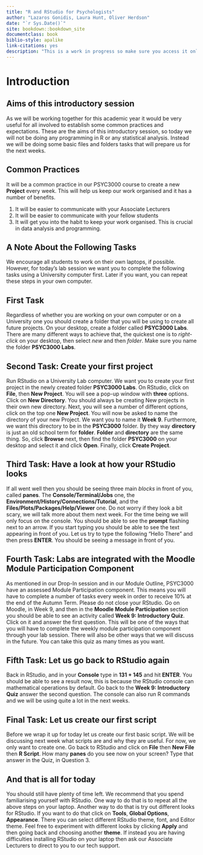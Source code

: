 ```yaml
--- 
title: "R and RStudio for Psychologists"
author: "Lazaros Gonidis, Laura Hunt, Oliver Herdson"
date: "`r Sys.Date()`"
site: bookdown::bookdown_site
documentclass: book
biblio-style: apalike
link-citations: yes
description: "This is a work in progress so make sure you access it online and do not rely on the pdf. "
---
```


# Introduction

## Aims of this introductory session

As we will be working together for this academic year it would be very useful for all involved to establish some common practices and expectations. These are the aims of this introductory session, so today we will not be doing any programming in R or any statistical analysis. Instead we will be doing some basic files and folders tasks that will prepare us for the next weeks.


## Common Practices
It will be a common practice in our PSYC3000 course to create a new **Project** every week. This will help us keep our work organised and it has a number of benefits.  

1. It will be easier to communicate with your Associate Lecturers 
2. It will be easier to communicate with your fellow students  
3. It will get you into the habit to keep your work organised. This is crucial in data analysis and programming.

## A Note About the Following Tasks
We encourage all students to work on their own laptops, if possible. However, for today's lab session we want you to complete the following tasks using a University computer first. Later if you want, you can repeat these steps in your own computer. 

## First Task
Regardless of whether you are working on your own computer or on a University one you should create a folder that you will be using to create all future projects. On your desktop, create a folder called **PSYC3000 Labs**. There are many different ways to achieve that, the quickest one is to *right-click* on your desktop, then select *new* and then *folder*. Make sure you name the folder **PSYC3000 Labs**.

## Second Task: Create your first project
Run RStudio on a University Lab computer. We want you to create your first project in the newly created folder **PSYC3000 Labs**. On RStudio, click on **File**, then **New Project**. You will see a pop-up window with **three** options. Click on **New Directory**. You should always be creating New projects in their own new directory. Next, you will see a number of different options, click on the top one **New Project**. You will now be asked to name the directory of your new Project. We want you to name it **Week 9**. Furthermore, we want this directory to be in the **PSYC3000** folder. By they way **directory** is just an old school term for **folder**. **Folder** and **directory** are the same thing. So, click **Browse** next, then find the folder **PSYC3000** on your desktop and select it and click **Open**. Finally, click **Create Project**.

## Third Task: Have a look at how your RStudio looks
If all went well then you should be seeing three main *blocks* in front of you, called **panes**. The **Console/Terminal/Jobs** one, the **Environment/History/Connections/Tutorial**, and the **Files/Plots/Packages/Help/Viewer** one. Do not worry if they look a bit scary, we will talk more about them next week. For the time being we will only focus on the console. You should be able to see the **prompt** flashing next to an arrow. If you start typing you should be able to see the text appearing in front of you. Let us try to type the following "Hello There" and then press **ENTER**. You should be seeing a message in front of you. 

## Fourth Task: Labs are integrated with the Moodle Module Participation Component
As mentioned in our Drop-In session and in our Module Outline, PSYC3000 have an assessed Module Participation component. This means you will have to complete a number of tasks every week in order to receive 10% at the end of the Autumn Term. Please do not close your RStudio. Go on Moodle, in Week 9, and then in the **Moodle Module Participation** section you should be able to see an activity called **Week 9: Introductory Quiz**. Click on it and answer the first question. This will be one of the ways that you will have to complete the weekly module participation component through your lab session. There will also be other ways that we will discuss in the future. You can take this quiz as many times as you want.


## Fifth Task: Let us go back to RStudio again
Back in RStudio, and in your **Console** type in **131 + 145** and hit **ENTER**. You should be able to see a result now, this is because the RStudio console can mathematical operations by default. Go back to the **Week 9: Introductory Quiz** answer the second question. The console can also run R commands and we will be using quite a lot in the next weeks.


## Final Task: Let us create our first script
Before we wrap it up for today let us create our first basic script. We will be discussing next week what scripts are and why they are useful. For now, we only want to create one. Go back to RStudio and click on **File** then **New File** then **R Script**. How many **panes** do you see now on your screen? Type that answer in the Quiz, in Question 3.

## And that is all for today
You should still have plenty of time left. We recommend that you spend familiarising yourself with RStudio. One way to do that is to repeat all the above steps on your laptop. Another way to do that is try out different looks for RStudio. If you want to do that click on **Tools**, **Global Options**, **Appearance**. There you can select different RStudio theme, font, and Editor theme. Feel free to experiment with different looks by clicking **Apply** and then going back and choosing another **theme**. If instead you are having difficulties installing RStudio on your laptop then ask our Associate Lecturers to direct to you to our tech support.






